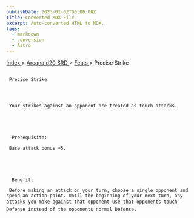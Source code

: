 ```yaml
---
publishDate: 2023-01-02T00:00:00Z
title: Converted MDX File
excerpt: Auto-converted HTML to MDX.
tags:
  - markdown
  - conversion
  - Astro
---
```


[
Index
](-index) >
[
Arcana d20 SRD
](arcana-d20-srd-index) >
[
Feats
](arcana-d20-srd-feats-index) > Precise Strike

##

     Precise Strike




     Your strikes against an opponent are treated as touch attacks.





      Prerequisite:

     Base attack bonus +5.





      Benefit:

     Before making an attack on your turn, choose a single opponent and spend an action point. Until the beginning of your next turn, any attacks you make against that opponent use that opponents touch Defense instead of the opponents normal Defense.
